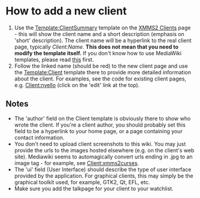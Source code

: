 = How to add a new client =
# Use the [[Template:ClientSummary]] template on the [[XMMS2 Clients]] page - this will show the client name and a short description (emphasis on 'short' description). The client name will be a hyperlink to the real client page, typically ''Client:Name''. '''This does not mean that you need to modify the template itself.''' If you don't know how to use MediaWiki templates, please read [[MetaWikiPedia:Template | this]] first.
# Follow the linked name (should be red) to the new client page and use the [[Template:Client]] template there to provide more detailed information about the client. For examples, see the code for existing client pages, e.g. [[Client:nyello]] (click on the 'edit' link at the top).

== Notes ==
* The 'author' field on the Client template is obviously there to show who wrote the client. If you're a client author, you should probably set this field to be a hyperlink to your home page, or a page containing your contact information.
* You don't need to upload client screenshots to this wiki. You may just provide the urls to the images hosted elsewhere (e.g. on the client's web site). Mediawiki seems to automagically convert urls ending in .jpg to an image tag - for example, see [[Client:xmms2curses]].
* The 'ui' field (User Interface) should describe the type of user interface provided by the application. For graphical clients, this may simply be the graphical toolkit used, for example, GTK2, Qt, EFL, etc.
* Make sure you add the talkpage for your client to your watchlist.